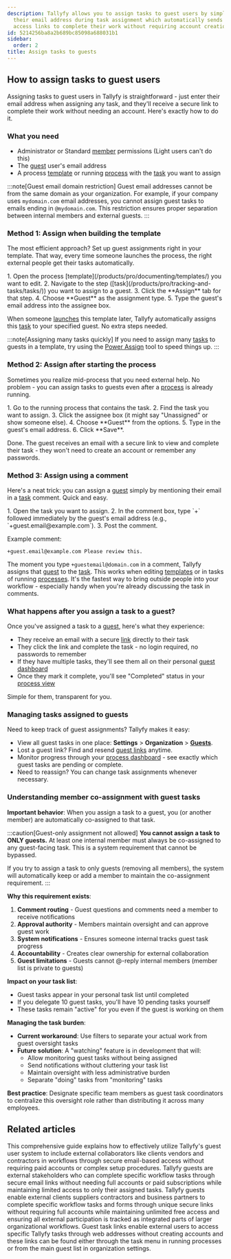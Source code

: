 ```yaml
---
description: Tallyfy allows you to assign tasks to guest users by simply entering
  their email address during task assignment which automatically sends them secure
  access links to complete their work without requiring account creation.
id: 5214256ba8a2b689bc85098a688031b1
sidebar:
  order: 2
title: Assign tasks to guests
---
```



## How to assign tasks to guest users

Assigning tasks to guest users in Tallyfy is straightforward - just enter their email address when assigning any task, and they'll receive a secure link to complete their work without needing an account. Here's exactly how to do it.

### What you need
- Administrator or Standard [member](/products/pro/documenting/members/) permissions (Light users can't do this)
- The [guest](/products/pro/documenting/guests/) user's email address
- A process [template](/products/pro/documenting/templates/) or running [process](/products/pro/tracking-and-tasks/processes/) with the [task](/products/pro/tracking-and-tasks/tasks/) you want to assign

:::note[Guest email domain restriction]
Guest email addresses cannot be from the same domain as your organization. For example, if your company uses `mydomain.com` email addresses, you cannot assign guest tasks to emails ending in `@mydomain.com`. This restriction ensures proper separation between internal members and external guests.
:::

### Method 1: Assign when building the template

The most efficient approach? Set up guest assignments right in your template. That way, every time someone launches the process, the right external people get their tasks automatically.

<Steps>
1. Open the process [template](/products/pro/documenting/templates/) you want to edit.
2. Navigate to the step ([task](/products/pro/tracking-and-tasks/tasks/)) you want to assign to a guest.
3. Click the **Assign** tab for that step.
4. Choose **Guest** as the assignment type.
5. Type the guest's email address into the assignee box.
</Steps>

When someone [launches](/products/pro/launching/) this template later, Tallyfy automatically assigns this [task](/products/pro/tracking-and-tasks/tasks/) to your specified guest. No extra steps needed.

:::note[Assigning many tasks quickly]
If you need to assign many [tasks](/products/pro/tracking-and-tasks/tasks/) to guests in a template, try using the [Power Assign](/products/pro/documenting/templates/how-can-power-tools-enhance-my-tallyfy-experience/) tool to speed things up.
:::

### Method 2: Assign after starting the process

Sometimes you realize mid-process that you need external help. No problem - you can assign tasks to guests even after a [process](/products/pro/tracking-and-tasks/processes/) is already running.

<Steps>
1. Go to the running process that contains the task.
2. Find the task you want to assign.
3. Click the assignee box (it might say "Unassigned" or show someone else).
4. Choose **Guest** from the options.
5. Type in the guest's email address.
6. Click **Save**.
</Steps>

Done. The guest receives an email with a secure link to view and complete their task - they won't need to create an account or remember any passwords.

### Method 3: Assign using a comment

Here's a neat trick: you can assign a [guest](/products/pro/documenting/guests/) simply by mentioning their email in a [task](/products/pro/tracking-and-tasks/tasks/) comment. Quick and easy.

<Steps>
1. Open the task you want to assign.
2. In the comment box, type `+` followed immediately by the guest's email address (e.g., `+guest.email@example.com`).
3. Post the comment.
</Steps>

Example comment:
```
+guest.email@example.com Please review this.
```

The moment you type `+guestemail@domain.com` in a comment, Tallyfy assigns that [guest](/products/pro/documenting/guests/) to the [task](/products/pro/tracking-and-tasks/tasks/). This works when editing [templates](/products/pro/documenting/templates/) or in tasks of running [processes](/products/pro/tracking-and-tasks/processes/). It's the fastest way to bring outside people into your workflow - especially handy when you're already discussing the task in comments.

### What happens after you assign a task to a guest?

Once you've assigned a task to a [guest](/products/pro/documenting/guests/), here's what they experience:

- They receive an email with a secure [link](/products/pro/documenting/guests/how-to-find-a-guest-task-link-in-tallyfy/) directly to their task
- They click the link and complete the task - no login required, no passwords to remember
- If they have multiple tasks, they'll see them all on their personal [guest dashboard](/products/pro/documenting/guests/how-can-guests-monitor-their-processes-on-tallyfy/)
- Once they mark it complete, you'll see "Completed" status in your [process view](/products/pro/tracking-and-tasks/tracker-view/)

Simple for them, transparent for you.

### Managing tasks assigned to guests

Need to keep track of guest assignments? Tallyfy makes it easy:

- View all guest tasks in one place: **Settings** > **Organization** > **[Guests](/products/pro/documenting/guests/)**.
- Lost a guest link? Find and resend [guest links](/products/pro/documenting/guests/how-to-find-a-guest-task-link-in-tallyfy/) anytime.
- Monitor progress through your [process dashboard](/products/pro/tracking-and-tasks/tracker-view/) - see exactly which guest tasks are pending or complete.
- Need to reassign? You can change task assignments whenever necessary.

### Understanding member co-assignment with guest tasks

**Important behavior**: When you assign a task to a guest, you (or another member) are automatically co-assigned to that task.

:::caution[Guest-only assignment not allowed]
**You cannot assign a task to ONLY guests.** At least one internal member must always be co-assigned to any guest-facing task. This is a system requirement that cannot be bypassed.

If you try to assign a task to only guests (removing all members), the system will automatically keep or add a member to maintain the co-assignment requirement.
:::

**Why this requirement exists**:
1. **Comment routing** - Guest questions and comments need a member to receive notifications
2. **Approval authority** - Members maintain oversight and can approve guest work
3. **System notifications** - Ensures someone internal tracks guest task progress
4. **Accountability** - Creates clear ownership for external collaboration
5. **Guest limitations** - Guests cannot @-reply internal members (member list is private to guests)

**Impact on your task list**:
- Guest tasks appear in your personal task list until completed
- If you delegate 10 guest tasks, you'll have 10 pending tasks yourself
- These tasks remain "active" for you even if the guest is working on them

**Managing the task burden**:
- **Current workaround**: Use filters to separate your actual work from guest oversight tasks
- **Future solution**: A "watching" feature is in development that will:
  - Allow monitoring guest tasks without being assigned
  - Send notifications without cluttering your task list
  - Maintain oversight with less administrative burden
  - Separate "doing" tasks from "monitoring" tasks

**Best practice**: Designate specific team members as guest task coordinators to centralize this oversight role rather than distributing it across many employees.


## Related articles
<CardGrid>
<LinkTitleCard header="<b>Guests > Assigning guests</b>" href="/products/pro/documenting/guests/guest-user-guide/" > This comprehensive guide explains how to effectively utilize Tallyfy's guest user system to include external collaborators like clients vendors and contractors in workflows through secure email-based access without requiring paid accounts or complex setup procedures. </LinkTitleCard>
<LinkTitleCard header="<b>Guests > What is a guest</b>" href="/products/pro/documenting/guests/what-is-a-guest/" > Tallyfy guests are external stakeholders who can complete specific workflow tasks through secure email links without needing full accounts or paid subscriptions while maintaining limited access to only their assigned tasks. </LinkTitleCard>
<LinkTitleCard header="<b>Documenting > Guests</b>" href="/products/pro/documenting/guests/" > Tallyfy guests enable external clients suppliers contractors and business partners to complete specific workflow tasks and forms through unique secure links without requiring full accounts while maintaining unlimited free access and ensuring all external participation is tracked as integrated parts of larger organizational workflows. </LinkTitleCard>
<LinkTitleCard header="<b>Guests > Get a guest's unique link</b>" href="/products/pro/documenting/guests/how-to-find-a-guest-task-link-in-tallyfy/" > Guest task links enable external users to access specific Tallyfy tasks through web addresses without creating accounts and these links can be found either through the task menu in running processes or from the main guest list in organization settings. </LinkTitleCard>
</CardGrid>